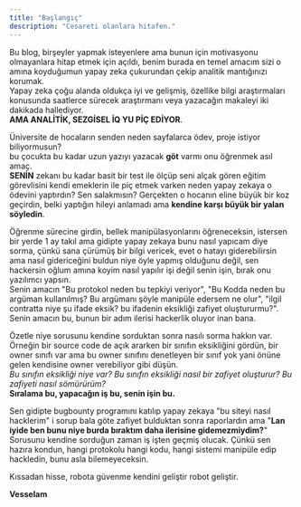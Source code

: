 ```yaml
---
title: "Başlangıç"
description: "Cesareti olanlara hitafen."
---
```


Bu blog, birşeyler yapmak isteyenlere ama bunun için motivasyonu olmayanlara hitap etmek için açıldı, benim burada en temel amacım sizi o amına koyduğumun yapay zeka çukurundan çekip analitik mantığınızı korumak.\
Yapay zeka çoğu alanda oldukça iyi ve gelişmiş, özellike bilgi araştırmaları konusunda saatlerce sürecek araştırmanı veya yazacağın makaleyi iki dakikada hallediyor. \
**AMA ANALİTİK, SEZGİSEL İQ YU PİÇ EDİYOR**.

Üniversite de hocaların senden neden sayfalarca ödev, proje istiyor biliyormusun?\
bu çocukta bu kadar uzun yazıyı yazacak **göt** varmı onu öğrenmek asıl amaç.\
**SENİN** zekanı bu kadar basit bir test ile ölçüp seni alçak gören eğitim görevlisini kendi emeklerin ile piç etmek varken neden yapay zekaya o ödevini yaptırdın? Sen salakmısın? Gerçekten o hocanın eline büyük bir koz geçirdin, belki yaptığın hileyi anlamadı ama **kendine karşı büyük bir yalan söyledin**.

Öğrenme sürecine girdin, bellek manipülasyonlarını öğreneceksin, istersen bir yerde 1 ay takıl ama gidipte yapay zekaya bunu nasıl yapıcam diye sorma, çünkü sana çürümüş bir bilgi vericek, evet o hatayı giderebilirsin ama nasıl gidericeğini buldun niye öyle yapmış olduğunu değil, sen hackersin oğlum amına koyim nasıl yapılır işi değil senin işin, bırak onu yazılımcı yapsın.\
Senin amacın "Bu protokol neden bu tepkiyi veriyor", "Bu Kodda neden bu argüman kullanılmış? Bu argümanı şöyle manipüle edersem ne olur", "ilgil contratta niye şu ifade eksik? bu ifadenin eksikliği zafiyet oluştururmu?". Senin amacın bu, bunun bir adım ilerisi hackerlik oluyor inan bana.

Özetle niye sorusunu kendine sorduktan sonra nasılı sorma hakkın var.\
Örneğin bir source code de açık ararken bir sınıfın eksikliğini gördün, bir owner sınıfı var ama bu owner sınıfını denetleyen bir sınıf yok yani önüne gelen kendisine owner verebiliyor gibi düşün.\
_Bu sınıfın eksikliği niye var? Bu sınıfın eksikliği nasıl bir zafiyet oluşturur? Bu zafiyeti nasıl sömürürüm?_\
**Sıralama bu, yapacağın iş bu, senin işin bu.**

Sen gidipte bugbounty programını katılıp yapay zekaya "bu siteyi nasıl hacklerim" i sorup bala göte zafiyet bulduktan sonra raporlardın ama "**Lan iyide ben bunu niye burda bıraktım daha ilerisine gidemezmiydim?**" Sorusunu kendine sorduğun zaman iş işten geçmiş olucak. Çünkü sen hazıra kondun, hangi protokolu hangi kodu, hangi sistemi manipüle edip hackledin, bunu asla bilemeyeceksin.

Kıssadan hisse, robota güvenme kendini geliştir robot geliştir.

**Vesselam**